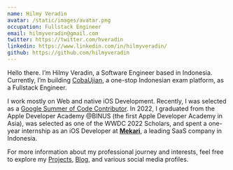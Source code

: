 ```yaml
---
name: Hilmy Veradin
avatar: /static/images/avatar.png
occupation: Fullstack Engineer
email: hilmyveradin@gmail.com
twitter: https://twitter.com/hveradin
linkedin: https://www.linkedin.com/in/hilmyveradin/
github: https://github.com/hilmyveradin
---
```


Hello there. I’m Hilmy Veradin, a Software Engineer based in Indonesia. Currently, I’m building [CobaUjian](https://cobaujian.com), a one-stop Indonesian exam platform, as a Fullstack Engineer.

I work mostly on Web and native iOS Development. Recently, I was selected as a [Google Summer of Code Contributor](https://summerofcode.withgoogle.com/programs/2024/projects/RHtM4Lyc). In 2022, I graduated from the Apple Developer Academy @BINUS (the first Apple Developer Academy in Asia), was selected as one of the WWDC 2022 Scholars, and spent a one-year internship as an iOS Developer at **[Mekari](https://www.talenta.co/)**, a leading SaaS company in Indonesia.

For more information about my professional journey and interests, feel free to explore my [Projects](/projects), [Blog](/blog), and various social media profiles.
